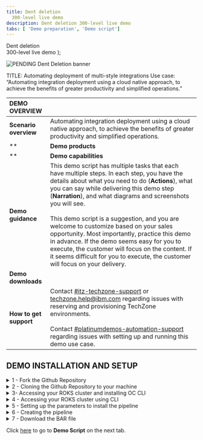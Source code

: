 ```yaml
---
title: Dent deletion
  300-level live demo
description: Dent deletion 300-level live demo
tabs: [ 'Demo preparation', 'Demo script']
---
```


  <span>
    Dent deletion <br/> 300-level live demo
  </span> );

![PENDING Dent Deletion banner](./images/TBD)

<span id="top"></span>

TITLE: Automating deployment of multi-style integrations
Use case: “Automating integration deployment using a cloud native approach, to achieve the benefits of greater productivity and simplified operations.”

<span id="top"></span>

| DEMO OVERVIEW | |
| :---         | :--- |
| **Scenario overview** | Automating integration deployment using a cloud native approach, to achieve the benefits of greater productivity and simplified operations. |
** | **Demo products** | Cloud Pak for Integration V2021.3 |
** | **Demo capabilities** | IBM App Connect Enterprise, IBM App Connect Enterprise Designer, API Connect (APIC) |
| **Demo guidance** | This demo script has multiple tasks that each have multiple steps. In each step, you have the details about what you need to do (**Actions**), what you can say while delivering this demo step (**Narration**), and what diagrams and screenshots you will see.<br/><br/>This demo script is a suggestion, and you are welcome to customize based on your sales opportunity. Most importantly, practice this demo in advance. If the demo seems easy for you to execute, the customer will focus on the content. If it seems difficult for you to execute, the customer will focus on your delivery. |
| **Demo downloads** |  |
| **How to get support** | Contact <a href="https://ibm-cloud.slack.com/archives/C0124J683GW" target="_blank" rel="noreferrer">#itz-techzone-support</a> or <a href="mailto:techzone.help@ibm.com">techzone.help@ibm.com</a> regarding issues with reserving and provisioning TechZone environments. <br/><br/> Contact <a href="https://ibm-cloud.slack.com/archives/C0216F39ACU" target="_blank" rel="noreferrer">#platinumdemos-automation-support</a> regarding issues with setting up and running this demo use case. |

## **DEMO INSTALLATION AND SETUP**

<details>

<summary>1 - Fork the Github Repository</summary>
<br/>

This demo uses a Tekton pipeline to build images and deploy them for four App Connect Integration Servers and one MQ server. In this section, you fork a github repository with all necessary assets for the demo, including the script to create the pipeline.

<br/>

1. Open a browser and navigate <a href="https://github.com/IBM/cp4i-deployment-samples/" target="_blank" rel="noreferrer">here</a>.
<br/><img src="https://raw.githubusercontent.com/ibm-garage-tsa/platinum-demos/master/src/pages/300-integration-dent-deletion/images/prepare-1-1.png" width="800" /><br/>

2. If necessary, log in with your personal github account.

<br/>

3. Click **Fork**. <br/><br/><img src="https://raw.githubusercontent.com/ibm-garage-tsa/platinum-demos/master/src/pages/300-integration-dent-deletion/images/prepare-1-3.png" width="800" /><br/>

4. Select the organization where you want to fork. 
<br/><img src="https://raw.githubusercontent.com/ibm-garage-tsa/platinum-demos/master/src/pages/300-integration-dent-deletion/images/prepare-1-4.png" width="800" /><br/>

5. The cp4i-deployment-samples was forked to your organization. 
<br/><img src="https://raw.githubusercontent.com/ibm-garage-tsa/platinum-demos/master/src/pages/300-integration-dent-deletion/images/prepare-1-5.png" width="800" /><br/>

<br/>

**[Go to top](#top)**

</details>

<details>

<summary>2 - Cloning the Github Repository to your machine</summary>

<br/>

<InlineNotification>
<strong>NOTE</strong>: To copy the repo you will need to have the Git CLI in your machine. If you don’t have it, follow the installation steps described in this page, based in your operational system.</InlineNotification>

1. On the forked repo, click **Code** (1) and click **Copy URL button** (2) on the Clone HTTPS section. <br/>
<br/><img src="https://raw.githubusercontent.com/ibm-garage-tsa/platinum-demos/master/src/pages/300-integration-dent-deletion/images/prepare-2-1.png" width="800" />

<br/>

2. Open your terminal window and execute this command:<br/>
git clone <your_copied_repo_url.git>

<br/>

3. Open the cp4i-deployment-samples folder with this command:<br/>
cd cp4i-deployment-samples

<br/>

4. Here you should see multiple files and folder. To execute our script files, we need to change the file permission to be able to execute them. Execute this command:<br/>
chmod 755 *

<br/>

**[Go to top](#top)**

</details>

<details>

<summary>3- Accessing your ROKS cluster and installing OC CLI</summary>

<br/>

In this section, you access your ROKS cluster and install the OpenShift command line tool.  If you already have the Command line tool, you are welcome to skip this section.

<br/>

1. Open My reservations page in IBM Technology Zone.
https://techzone.ibm.com/my/reservations

<br/>

2. Select your CP4I ROKS cluster.<br/>
<br/><img src="https://raw.githubusercontent.com/ibm-garage-tsa/platinum-demos/master/src/pages/300-integration-dent-deletion/images/prepare-3-2.png" width="800" />

<br/>

3. Click **Open your Managed OpenShift (ROKS) environment**.<br/>
<br/><img src="https://raw.githubusercontent.com/ibm-garage-tsa/platinum-demos/master/src/pages/300-integration-dent-deletion/images/prepare-3-3.png" width="800" />

<br/>

4. Now click **OpenShift web console**.<br/>
<br/><img src="https://raw.githubusercontent.com/ibm-garage-tsa/platinum-demos/master/src/pages/300-integration-dent-deletion/images/prepare-3-4.png" width="800" />

<br/>

5. On Web console page, click **?** (1), and select **Command line tools** (2). <br/>
<br/><img src="https://raw.githubusercontent.com/ibm-garage-tsa/platinum-demos/master/src/pages/300-integration-dent-deletion/images/prepare-3-5.png" width="800" />

<br/>

6. Follow the links to install the OpenShift Command Line Interface (CLI) specific of your Operational System. <br/>
<br/><img src="https://raw.githubusercontent.com/ibm-garage-tsa/platinum-demos/master/src/pages/300-integration-dent-deletion/images/prepare-3-6.png" width="800" />

<br/>

<br/>

**[Go to top](#top)**

</details>

<details>

<summary>4 - Accessing your ROKS cluster using CLI</summary>

<br/>

1. Log in OpenShift cluster using CLI. From the dropdown menu in the upper right of the page, where you see your username (1), click **Copy Login Command** (2).<br/>
<br/><img src="https://raw.githubusercontent.com/ibm-garage-tsa/platinum-demos/master/src/pages/300-integration-dent-deletion/images/prepare-4-1.png" width="800" />

<br/>

2. Click **Display Token**.<br/>
<br/><img src="https://raw.githubusercontent.com/ibm-garage-tsa/platinum-demos/master/src/pages/300-integration-dent-deletion/images/prepare-4-2.png" width="800" />

<br/>

3. Copy the **Log in** command.<br/>
<br/><img src="https://raw.githubusercontent.com/ibm-garage-tsa/platinum-demos/master/src/pages/300-integration-dent-deletion/images/prepare-4-3.png" width="800" />

<br/>

4. Open your terminal window and paste the log in command to access your OpenShift cluster.<br/>
<br/><img src="https://raw.githubusercontent.com/ibm-garage-tsa/platinum-demos/master/src/pages/300-integration-dent-deletion/images/prepare-4-4.png" width="500" />

<br/>

<br/>

**[Go to top](#top)**

</details>

<details>

<summary>5 - Setting up the parameters to install the pipeline</summary>

<br/>

We’re now going to set up pipeline triggers. What we’re doing is linking your github repository to your OpenShift pipelines, so that when you commit a change to github, your OpenShift pipeline runs automatically.

<br/>

1. Set the namespace to be the correct namespace. It should be cp4i. On your terminal window, run this command:

<br/>

export NAMESPACE=cp4i

<br/>

2. We’ll set the github branch to main– don’t worry if you don’t understand this fully – it’s telling the script which version of the github artefacts to use.

<br/>

export BRANCH=main

<br/>

3. We now need to set which github repository to use – it’s the URL of your forked repository that you made earlier - you’ are able to see it in your browser address bar too (check the image below).
 <br/><img src="https://raw.githubusercontent.com/ibm-garage-tsa/platinum-demos/master/src/pages/300-integration-dent-deletion/images/prepare-5-3-1.png" width="800" /><br/>

<br/>

For example ours is: https://github.com/rosorio/cp4i-deployment-samples.git. Note that rosorio is our github id – yours will be different.

<br/>

export FORKED_REPO=https://github.com/<your_id>/cp4i-deployment-samples.git

<br/>

<br/><img src="https://raw.githubusercontent.com/ibm-garage-tsa/platinum-demos/master/src/pages/300-integration-dent-deletion/images/dent-deletion-1-2-1.png" width="800" /><br/>

<br/>

**[Go to top](#top)**

</details>

<details>

<summary>6 - Creating the pipeline</summary>

<br/>

In this section, you create the pipeline in OpenShift Pipeline page. 

<br/>

1. Back to cp4i-deployment-samples folder, open DrivewayDentDeletion/Operators folder.<br/><br/>
cd DrivewayDentDeletion/Operators
<br/><img src="https://raw.githubusercontent.com/ibm-garage-tsa/platinum-demos/master/src/pages/300-integration-dent-deletion/images/prepare-6-1.png" width="800" /><br/>

<br/>

2. Now, you are ready to create the pipeline. Run the command below to do it.

<br/>

./cicd-apply-test-apic-pipeline.sh -n $NAMESPACE -r $FORKED_REPO -b $BRANCH
<br/><img src="https://raw.githubusercontent.com/ibm-garage-tsa/platinum-demos/master/src/pages/300-integration-dent-deletion/images/prepare-6-2.png" width="800" /><br/>

<br/>

3.You can check it's all there - go to OpenShift Console again, and on left menu, open Pipelines > Pipelines.
<br/><img src="https://raw.githubusercontent.com/ibm-garage-tsa/platinum-demos/master/src/pages/300-integration-dent-deletion/images/prepare-6-3.png" width="800" /><br/>

<br/>

4. On the Project combobox (1), select cp4i project (2).
<br/><img src="https://raw.githubusercontent.com/ibm-garage-tsa/platinum-demos/master/src/pages/300-integration-dent-deletion/images/prepare-6-4.png" width="800" /><br/>

<br/>

5.  Great, here you should see two pipelines. In the Demo Script, you will run the pipeline. 
<br/><img src="https://raw.githubusercontent.com/ibm-garage-tsa/platinum-demos/master/src/pages/300-integration-dent-deletion/images/dent-deletion-1-2-1.png" width="800" /><br/>

<br/>

<br/><img src="https://raw.githubusercontent.com/ibm-garage-tsa/platinum-demos/master/src/pages/300-integration-dent-deletion/images/prepare-6-7.png" width="800" /><br/>

<br/>

**[Go to top](#top)**

</details>

<details>

<summary>7 - Download the BAR file</summary>

<br/>

In this section, you download a BAR file to be used during the demo. 

<br/>

1. On a Browser window, open the URL below.
https://github.com/amarIBM/hello-world/blob/master/HttpEchoApp.bar

<br/>

2. Click Download button. 
<br/><img src="https://raw.githubusercontent.com/ibm-garage-tsa/platinum-demos/master/src/pages/300-integration-dent-deletion/images/prepare-7-2.png" width="800" /><br/>

<br/>

Great! Your are ready to demo. Now, it is time to learn how to deliver the demo, by exploring the Demo Script document.

<br/>

**[Go to top](#top)**

</details>

Click [here](/300-business-automation-predictive-decisioning/demo-script) to go to **Demo Script** on the next tab.
